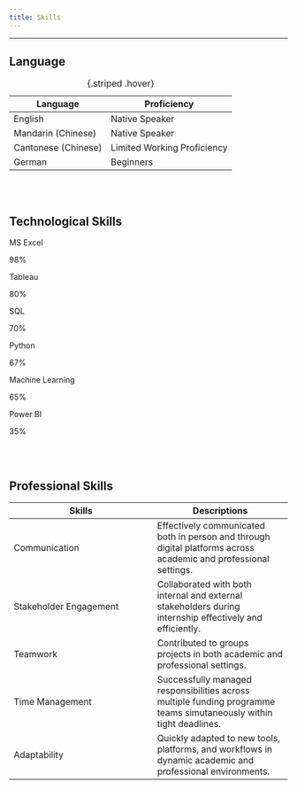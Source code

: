 ```yaml
---
title: Skills
---
```



---

## Language

| Language             | Proficiency                 |
|----------------------|-----------------------------|
| English              | Native Speaker              |
| Mandarin (Chinese)   | Native Speaker              |
| Cantonese (Chinese)  | Limited Working Proficiency |
| German               | Beginners                   |

: {.striped .hover}

<br><br> 

## Technological Skills

<p>MS Excel</p>
<div class="container">
  <div class="skills excel">98%</div>
</div>

<p>Tableau</p>
<div class="container">
  <div class="skills tableau">80%</div>
</div>

<p>SQL</p>
<div class="container">
  <div class="skills sql">70%</div>
</div>

<p>Python</p>
<div class="container">
  <div class="skills python">67%</div>
</div>

<p>Machine Learning</p>
<div class="container">
  <div class="skills ml">65%</div>
</div>

<p>Power BI</p>
<div class="container">
  <div class="skills powerbi">35%</div>
</div>


<br><br> 

## Professional Skills


| Skills                        | Descriptions                |
|-------------------------------|-----------------------------|
| Communication                 | Effectively communicated both in person and through digital platforms across academic and professional settings.|
| Stakeholder Engagement        | Collaborated with both internal and external stakeholders during internship effectively and efficiently.|
| Teamwork                      | Contributed to groups projects in both academic and professional settings.|
| Time Management               | Successfully managed responsibilities across multiple funding programme teams simutaneously within tight deadlines.|
| Adaptability                  | Quickly adapted to new tools, platforms, and workflows in dynamic academic and professional environments.|